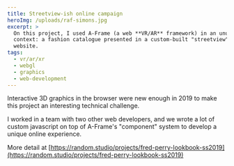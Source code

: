 ```yaml
---
title: Streetview-ish online campaign
heroImg: /uploads/raf-simons.jpg
excerpt: >
  On this project, I used A-Frame (a web **VR/AR** framework) in an unusual
  context: a fashion catalogue presented in a custom-built "streetview"-like
  website.
tags:
  - vr/ar/xr
  - webgl
  - graphics
  - web-development
---
```


Interactive 3D graphics in the browser were new enough in 2019 to make this project an interesting technical challenge.

I worked in a team with two other web developers, and we wrote a lot of custom javascript on top of A-Frame's "component" system to develop a unique online experience.

More detail at [https://random.studio/projects/fred-perry-lookbook-ss2019](https://random.studio/projects/fred-perry-lookbook-ss2019)
